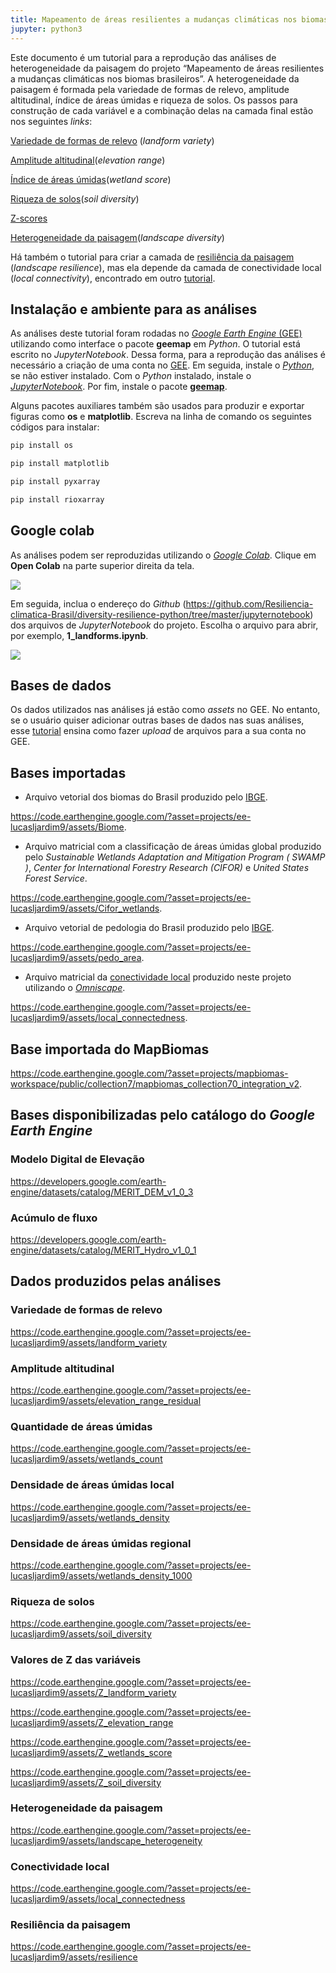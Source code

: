 ```yaml
---
title: Mapeamento de áreas resilientes a mudanças climáticas nos biomas brasileiros
jupyter: python3
---
```




Este documento é um tutorial para a reprodução das análises de heterogeneidade da paisagem do projeto "Mapeamento de áreas resilientes a mudanças climáticas nos biomas brasileiros". A heterogeneidade da paisagem é formada pela variedade de formas de relevo, amplitude altitudinal, índice de áreas úmidas e riqueza de solos. Os passos para construção de cada variável e a combinação delas na camada final estão nos seguintes *links*:

[Variedade de formas de relevo](https://resiliencia-climatica-brasil.github.io/diversity-resilience-python/1_landforms.html) (*landform variety*)

[Amplitude altitudinal](https://resiliencia-climatica-brasil.github.io/diversity-resilience-python/2_elevation_range.html)(*elevation range*)

[Índice de áreas úmidas](https://resiliencia-climatica-brasil.github.io/diversity-resilience-python/3_wetland_score.html)(*wetland score*)

[Riqueza de solos](https://resiliencia-climatica-brasil.github.io/diversity-resilience-python/4_soil_diversity.html)(*soil diversity*)

[Z-scores](https://resiliencia-climatica-brasil.github.io/diversity-resilience-python/5_Z_scores.html)

[Heterogeneidade da paisagem](https://resiliencia-climatica-brasil.github.io/diversity-resilience-python/6_landscape_heterogeneity.html)(*landscape diversity*)


Há também o tutorial para criar a camada de [resiliência da paisagem](https://resiliencia-climatica-brasil.github.io/diversity-resilience-python/7_resilience.html) (*landscape resilience*), mas ela depende da camada de conectividade local (*local connectivity*), encontrado em outro [tutorial](https://resiliencia-climatica-brasil.github.io/Resistencia/).

## Instalação e ambiente para as análises

As análises deste tutorial foram rodadas no [*Google Earth Engine* (GEE)](https://earthengine.google.com/) utilizando como interface o pacote **geemap** em *Python*. O tutorial está escrito no *JupyterNotebook*. Dessa forma, para a reprodução das análises é necessário a criação de uma conta no [GEE](https://earthengine.google.com/signup/). Em seguida, instale o [*Python*](https://www.python.org/), se não estiver instalado. Com o *Python* instalado, instale o [*JupyterNotebook*](https://jupyter.org/install). Por fim, instale o pacote [**geemap**](https://geemap.org/installation/).  

Alguns pacotes auxiliares também são usados para produzir e exportar figuras como **os** e **matplotlib**. Escreva na linha de comando os seguintes códigos para instalar:

```python
pip install os

pip install matplotlib

pip install pyxarray

pip install rioxarray 
```

## Google colab

As análises podem ser reproduzidas utilizando o [*Google Colab*](https://colab.google/). Clique em **Open Colab** na parte superior direita da tela.

![](figura/colab.png)

Em seguida, inclua o endereço do *Github* ([https://github.com/Resiliencia-climatica-Brasil/diversity-resilience-python/tree/master/jupyternotebook](https://github.com/Resiliencia-climatica-Brasil/diversity-resilience-python/tree/master/jupyternotebook)) dos arquivos de *JupyterNotebook* do projeto. Escolha o arquivo para abrir, por exemplo, **1_landforms.ipynb**.

![](figura/end.png)

## Bases de dados

Os dados utilizados nas análises já estão como *assets* no GEE. No entanto, se o usuário quiser adicionar outras bases de dados nas suas análises, esse [tutorial](https://developers.google.com/earth-engine/guides/asset_manager) ensina como fazer *upload* de arquivos para a sua conta no GEE.

## Bases importadas 

* Arquivo vetorial dos biomas do Brasil produzido pelo [IBGE](http://geoftp.ibge.gov.br/informacoes_ambientais/estudos_ambientais/biomas/vetores/Biomas_250mil.zip).

[https://code.earthengine.google.com/?asset=projects/ee-lucasljardim9/assets/Biome](https://code.earthengine.google.com/?asset=projects/ee-lucasljardim9/assets/Biome).

* Arquivo matricial com a classificação de áreas úmidas global produzido pelo *Sustainable Wetlands Adaptation and Mitigation Program ( SWAMP )*, *Center for International Forestry Research (CIFOR)* e *United States Forest Service*.

[https://code.earthengine.google.com/?asset=projects/ee-lucasljardim9/assets/Cifor_wetlands](https://code.earthengine.google.com/?asset=projects/ee-lucasljardim9/assets/Cifor_wetlands).

* Arquivo vetorial de pedologia do Brasil produzido pelo [IBGE](https://geoftp.ibge.gov.br/informacoes_ambientais/pedologia/vetores/escala_250_mil/versao_2023/pedo_area.zip). 

[https://code.earthengine.google.com/?asset=projects/ee-lucasljardim9/assets/pedo_area](https://code.earthengine.google.com/?asset=projects/ee-lucasljardim9/assets/pedo_area).

* Arquivo matricial da [conectividade local](https://resiliencia-climatica-brasil.github.io/Relatorio_final/Conectividade_local.html) produzido neste projeto utilizando o [*Omniscape*](https://docs.circuitscape.org/Omniscape.jl/latest/).

[https://code.earthengine.google.com/?asset=projects/ee-lucasljardim9/assets/local_connectedness](https://code.earthengine.google.com/?asset=projects/ee-lucasljardim9/assets/local_connectedness).

## Base importada do MapBiomas

[https://code.earthengine.google.com/?asset=projects/mapbiomas-workspace/public/collection7/mapbiomas_collection70_integration_v2](https://code.earthengine.google.com/?asset=projects/mapbiomas-workspace/public/collection7/mapbiomas_collection70_integration_v2).

## Bases disponibilizadas pelo catálogo do *Google Earth Engine*

### Modelo Digital de Elevação

[https://developers.google.com/earth-engine/datasets/catalog/MERIT_DEM_v1_0_3](https://developers.google.com/earth-engine/datasets/catalog/MERIT_DEM_v1_0_3)

### Acúmulo de fluxo

[https://developers.google.com/earth-engine/datasets/catalog/MERIT_Hydro_v1_0_1](https://developers.google.com/earth-engine/datasets/catalog/MERIT_Hydro_v1_0_1)


## Dados produzidos pelas análises

### Variedade de formas de relevo

[https://code.earthengine.google.com/?asset=projects/ee-lucasljardim9/assets/landform_variety](https://code.earthengine.google.com/?asset=projects/ee-lucasljardim9/assets/landform_variety)

### Amplitude altitudinal

[https://code.earthengine.google.com/?asset=projects/ee-lucasljardim9/assets/elevation_range_residual](https://code.earthengine.google.com/?asset=projects/ee-lucasljardim9/assets/elevation_range_residual)

### Quantidade de áreas úmidas

[https://code.earthengine.google.com/?asset=projects/ee-lucasljardim9/assets/wetlands_count](https://code.earthengine.google.com/?asset=projects/ee-lucasljardim9/assets/wetlands_count)

### Densidade de áreas úmidas local

[https://code.earthengine.google.com/?asset=projects/ee-lucasljardim9/assets/wetlands_density](https://code.earthengine.google.com/?asset=projects/ee-lucasljardim9/assets/wetlands_density)

### Densidade de áreas úmidas regional

[https://code.earthengine.google.com/?asset=projects/ee-lucasljardim9/assets/wetlands_density_1000](https://code.earthengine.google.com/?asset=projects/ee-lucasljardim9/assets/wetlands_density_1000)

### Riqueza de solos

[https://code.earthengine.google.com/?asset=projects/ee-lucasljardim9/assets/soil_diversity](https://code.earthengine.google.com/?asset=projects/ee-lucasljardim9/assets/soil_diversity)

### Valores de Z das variáveis 

[https://code.earthengine.google.com/?asset=projects/ee-lucasljardim9/assets/Z_landform_variety](https://code.earthengine.google.com/?asset=projects/ee-lucasljardim9/assets/Z_landform_variety)

[https://code.earthengine.google.com/?asset=projects/ee-lucasljardim9/assets/Z_elevation_range](https://code.earthengine.google.com/?asset=projects/ee-lucasljardim9/assets/Z_elevation_range)

[https://code.earthengine.google.com/?asset=projects/ee-lucasljardim9/assets/Z_wetlands_score](https://code.earthengine.google.com/?asset=projects/ee-lucasljardim9/assets/Z_wetlands_score)

[https://code.earthengine.google.com/?asset=projects/ee-lucasljardim9/assets/Z_soil_diversity](https://code.earthengine.google.com/?asset=projects/ee-lucasljardim9/assets/Z_soil_diversity)

### Heterogeneidade da paisagem

[https://code.earthengine.google.com/?asset=projects/ee-lucasljardim9/assets/landscape_heterogeneity](https://code.earthengine.google.com/?asset=projects/ee-lucasljardim9/assets/landscape_heterogeneity)

### Conectividade local

[https://code.earthengine.google.com/?asset=projects/ee-lucasljardim9/assets/local_connectedness](https://code.earthengine.google.com/?asset=projects/ee-lucasljardim9/assets/local_connectedness)

### Resiliência da paisagem

[https://code.earthengine.google.com/?asset=projects/ee-lucasljardim9/assets/resilience](https://code.earthengine.google.com/?asset=projects/ee-lucasljardim9/assets/resilience)


